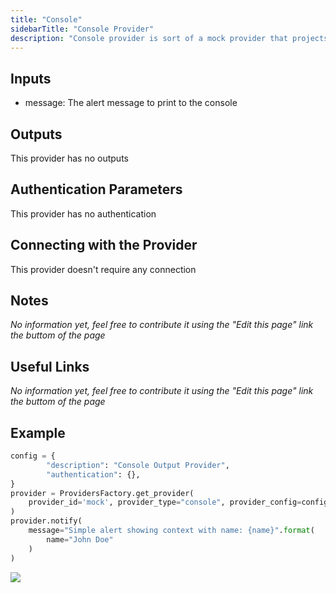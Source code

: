 ```yaml
---
title: "Console"
sidebarTitle: "Console Provider"
description: "Console provider is sort of a mock provider that projects given alert message to the console."
---
```


## Inputs

- message: The alert message to print to the console

## Outputs

This provider has no outputs

## Authentication Parameters

This provider has no authentication

## Connecting with the Provider

This provider doesn't require any connection

## Notes

_No information yet, feel free to contribute it using the "Edit this page" link the buttom of the page_

## Useful Links

_No information yet, feel free to contribute it using the "Edit this page" link the buttom of the page_

## Example

```python
config = {
        "description": "Console Output Provider",
        "authentication": {},
}
provider = ProvidersFactory.get_provider(
    provider_id='mock', provider_type="console", provider_config=config
)
provider.notify(
    message="Simple alert showing context with name: {name}".format(
        name="John Doe"
    )
)
```

![](/images/console_provider_example.png)

<AutoGeneratedSnippet />
